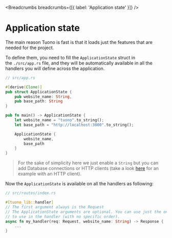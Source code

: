 
<MetaTags
  title="Tuono - Application state"
  canonical="https://tuono.dev/documentation/application-state"
  description="Learn how to add features to your Tuono application"
/>


<Breadcrumbs breadcrumbs={[{ label: 'Application state' }]} />

# Application state

The main reason Tuono is fast is that it loads just the features that are needed for the project.

To define them, you need to fill the `ApplicationState` struct in the `./src/app.rs` file, and
they will be automatically available in all the handlers you will define across the application.

```rs
// src/app.rs

#[derive(Clone)]
pub struct ApplicationState {
    pub website_name: String,
	pub base_path: String
}

pub fn main() -> ApplicationState {
    let website_name = "tuono".to_string();
    let base_path = "http://localhost:3000".to_string();

    ApplicationState {
        website_name,
        base_path
    }
}
```

> For the sake of simplicity here we just enable a `String` but you can add Database connections or
> HTTP clients (take a look [here](/documentation/tutorial/api-fetching) for an example with an HTTP client).

Now the `ApplicationState` is available on all the handlers as following:

```rs
// src/routes/index.rs

#[tuono_lib::handler]
// The first argument always is the Request
// The ApplicationState arguments are optional. You can use just the ones you need
// to use in the handler (with no specific order).
async fn my_handler(req: Request, website_name: String) -> Response {
    ...
}
```

